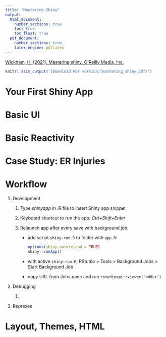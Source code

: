 ```yaml
---
title: "Mastering Shiny"
output:
  html_document:
    number_sections: true
    toc: true
    toc_float: true
  pdf_document:
    number_sections: true
    latex_engine: pdflatex
---
```


[Wickham, H. (2021). Mastering shiny. O'Reilly Media, Inc.](https://mastering-shiny.org/)

```r
knitr::asis_output('[Download PDF version](mastering_shiny.pdf)')
```

# Your First Shiny App

# Basic UI

# Basic Reactivity

# Case Study: ER Injuries

# Workflow

1. Development

    1. Type *shinyapp* in .R file to insert Shiny app snippet
   
    2. Keyboard shortcut to run the app: *Ctrl+Shift+Enter*
    
    3. Relaunch app after every save with background job: 
    
       - add script `shiny-run.R` to folder with `app.R`:
       
         ```r
         options(shiny.autoreload = TRUE)
         shiny::runApp()
         ```
         
       - with active `shiny-run.R`, RStudio > Tools > Background Jobs > Start Background Job
       
       - copy URL from Jobs pane and run `rstudioapi::viewer("<URL>")`

2. Debugging

   1.

3. Reprexes

# Layout, Themes, HTML




